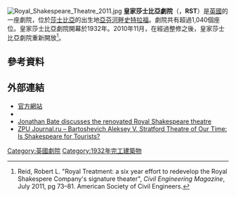 [[File:Royal_Shakespeare_Theatre_2011.jpg|thumbnail]]
'''皇家莎士比亞劇院'''（{{lang-en|Royal Shakespeare Theatre}}，'''RST'''）是[[英國|英國]]的一座劇院，位於[[莎士比亞|莎士比亞]]的出生地[[亞芬河畔史特拉福|亞芬河畔史特拉福]]。劇院共有超過1,040個座位。皇家莎士比亞劇院開幕於1932年。2010年11月，在經過整修之後，皇家莎士比亞劇院重新開放<ref name=ASCE>Reid, Robert L.  "Royal Treatment: a six year effort to redevelop the Royal Shakespere Company's signature theater", ''Civil Engineering Magazine'', July 2011, pg 73–81.  American Society of Civil Engineers.</ref>。

==參考資料==
{{Reflist}}

==外部連結==
{{commons category|Royal Shakespeare Theatre}}
*[https://www.rsc.org.uk/welcome/chinese 官方網站] {{Wayback|url=https://www.rsc.org.uk/welcome/chinese |date=20200424191912 }}{{zh}}
*{{official website}}{{en}}
*[http://www.prospectmagazine.co.uk/2010/11/new-royal-shakespeare-theatre-thrust-stage Jonathan Bate discusses the renovated Royal Shakespeare theatre]
*[http://www.zpu-journal.ru/en/articles/detail.php?ID=409 ZPU Journal.ru – Bartoshevich Aleksey V. Stratford Theatre of Our Time: Is Shakespeare for Tourists?] {{Wayback|url=http://www.zpu-journal.ru/en/articles/detail.php?ID=409 |date=20160303214009 }}

{{coord|52.1905|-1.7039|display=title|region:GB_scale:1000}}
{{normdaten}}

[[Category:英國劇院|Category:英國劇院]]
[[Category:1932年完工建築物|Category:1932年完工建築物]]